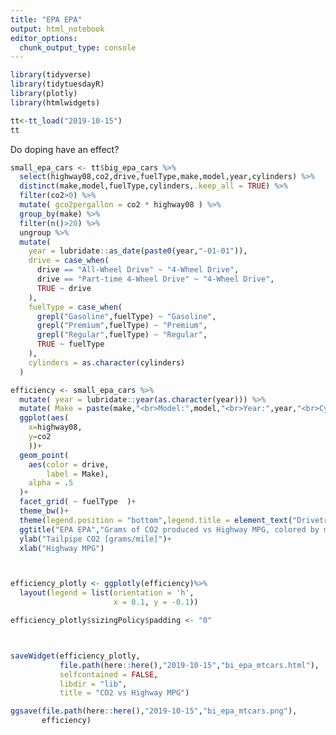 ```yaml
---
title: "EPA EPA"
output: html_notebook
editor_options: 
  chunk_output_type: console
---
```


```r
library(tidyverse)
library(tidytuesdayR)
library(plotly)
library(htmlwidgets)

tt<-tt_load("2019-10-15")
tt
```

Do doping have an effect?

```r

small_epa_cars <- tt$big_epa_cars %>% 
  select(highway08,co2,drive,fuelType,make,model,year,cylinders) %>% 
  distinct(make,model,fuelType,cylinders,.keep_all = TRUE) %>% 
  filter(co2>0) %>% 
  mutate( gco2pergallon = co2 * highway08 ) %>% 
  group_by(make) %>% 
  filter(n()>20) %>% 
  ungroup %>% 
  mutate(
    year = lubridate::as_date(paste0(year,"-01-01")),
    drive = case_when(
      drive == "All-Wheel Drive" ~ "4-Wheel Drive",
      drive == "Part-time 4-Wheel Drive" ~ "4-Wheel Drive",
      TRUE ~ drive
    ),
    fuelType = case_when(
      grepl("Gasoline",fuelType) ~ "Gasoline",
      grepl("Premium",fuelType) ~ "Premium",
      grepl("Regular",fuelType) ~ "Regular",
      TRUE ~ fuelType
    ),
    cylinders = as.character(cylinders)
  )


```

```r

efficiency <- small_epa_cars %>% 
  mutate( year = lubridate::year(as.character(year))) %>% 
  mutate( Make = paste(make,"<br>Model:",model,"<br>Year:",year,"<br>Cylinders:",cylinders)) %>%
  ggplot(aes(
    x=highway08,
    y=co2
    ))+
  geom_point(
    aes(color = drive,
        label = Make),
    alpha = .5
  )+
  facet_grid( ~ fuelType  )+
  theme_bw()+
  theme(legend.position = "bottom",legend.title = element_text("Drivetrain Type")) +
  ggtitle("EPA EPA","Grams of CO2 produced vs Highway MPG, colored by make")+
  ylab("Tailpipe CO2 [grams/mile]")+
  xlab("Highway MPG")



efficiency_plotly <- ggplotly(efficiency)%>%
  layout(legend = list(orientation = 'h',
                       x = 0.1, y = -0.1))

```


```r

efficiency_plotly$sizingPolicy$padding <- "0"



saveWidget(efficiency_plotly,
           file.path(here::here(),"2019-10-15","bi_epa_mtcars.html"),     
           selfcontained = FALSE,
           libdir = "lib",
           title = "CO2 vs Highway MPG")

ggsave(file.path(here::here(),"2019-10-15","bi_epa_mtcars.png"),
       efficiency)


```